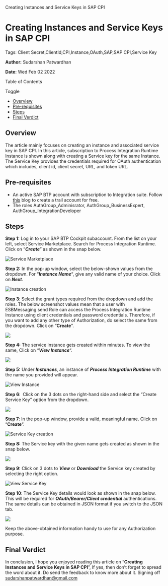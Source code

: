    Creating Instances and Service Keys in SAP CPI

Creating Instances and Service Keys in SAP CPI
==============================================

Tags: Client Secret,ClientId,CPI,Instance,OAuth,SAP,SAP CPI,Service Key

**Author:** Sudarshan Patwardhan

**Date:** Wed Feb 02 2022

Table of Contents

Toggle

*   [Overview](https://recodehive.com/creating-instances-and-service-keys-in-sap-cpi/#Overview "Overview")
*   [Pre-requisites](https://recodehive.com/creating-instances-and-service-keys-in-sap-cpi/#Pre-requisites "Pre-requisites")
*   [Steps](https://recodehive.com/creating-instances-and-service-keys-in-sap-cpi/#Steps "Steps")
*   [Final Verdict](https://recodehive.com/creating-instances-and-service-keys-in-sap-cpi/#Final_Verdict "Final Verdict ")

Overview
--------

The article mainly focuses on creating an instance and associated service key in SAP CPI. In this article, subscription to Process Integration Runtime Instance is shown along with creating a Service key for the same Instance. The Service Key provides the credentials required for OAuth authentication which includes, client id, client secret, URL, and token URL.

Pre-requisites
--------------

*   An active SAP BTP account with subscription to Integration suite. Follow [this](https://recodehive.com/set-up-your-sap-cpi-trial-account/) blog to create a trail account for free.
*   The roles AuthGroup\_Adminisrator, AuthGroup\_BusinessExpert, AuthGroup\_IntegrationDeveloper

Steps
-----

**Step 1:** [](https://accounts.sap.com/saml2/idp/sso)Log in [](https://account.hana.ondemand.com/#/home/welcome)to your SAP BTP Cockpit subaccount. From the list on your left, select Service Marketplace. Search for Process Integration Runtime. Click on “**_Create_**” as shown in the snap below.

![Service Marketplace](https://recodehive.com/wp-content/uploads/2022/01/image-26.png)

**Step 2:** In the pop-up window, select the below-shown values from the dropdown. For “**_Instance Name_**“, give any valid name of your choice. Click on **_Next_**.

![Instance creation](https://recodehive.com/wp-content/uploads/2022/01/image-27.png)

**Step 3**: Select the grant types required from the dropdown and add the roles. The below screenshot values mean that a user with ESBMessaging.send Role can access the Process Integration Runtime Instance using client credentials and password credentials. Therefore, if you want to add any other type of Authorization, do select the same from the dropdown. Click on “**Create**“.

![](https://recodehive.com/wp-content/uploads/2022/01/image-28.png)

**Step 4:** The service instance gets created within minutes. To view the same, Click on “**_View Instance_**“.

![](https://recodehive.com/wp-content/uploads/2022/01/image-29.png)

**Step 5:** Under **_Instances_**, an instance of **_Process Integration Runtime_** with the name you provided will appear.

![View Instance](https://recodehive.com/wp-content/uploads/2022/01/image-30.png)

**Step 6**:  Click on the 3 dots on the right-hand side and select the “Create Service Key” option from the dropdown.

![](https://recodehive.com/wp-content/uploads/2022/01/image-31.png)

**Step 7**: In the pop-up window, provide a valid, meaningful name. Click on “**Create**“.

![Service Key creation](https://recodehive.com/wp-content/uploads/2022/01/image-32.png)

**Step 8:** The Service key with the given name gets created as shown in the snap below.

![](https://recodehive.com/wp-content/uploads/2022/01/image-33.png)

**Step 9:** Click on 3 dots to _**View**_ or **_Download_** the Service key created by selecting the right option.

![View Service Key](https://recodehive.com/wp-content/uploads/2022/01/image-34.png)

**Step 10**: The Service Key details would look as shown in the snap below. This will be required for **_OAuth/Bearer/Client credential_** authentications. The same details can be obtained in JSON format if you switch to the JSON tab.

![](https://recodehive.com/wp-content/uploads/2022/01/image-35.png)

Keep the above-obtained information handy to use for any Authorization purpose.

Final Verdict
-------------

In conclusion, I hope you enjoyed reading this article on “**Creating** **Instances and Service Keys in SAP CPI**”, If yes, then don’t forget to spread the word about it. Do send the feedback to know more about it. Signing off [sudarshanpatwardhan@gmail.com](mailto:sudarshanpatwardhan@gmail.com)